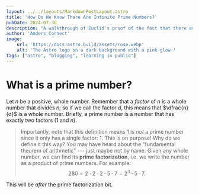 ```yaml
---
layout: ../../layouts/MarkdownPostLayout.astro
title: 'How Do We Know There Are Infinite Prime Numbers?'
pubDate: 2024-07-30
description: "A walkthrough of Euclid's proof of the fact that there are infinitely many prime numbers, meant for non-mathematicians."
author: 'Anders Cornect'
image:
    url: 'https://docs.astro.build/assets/rose.webp'
    alt: 'The Astro logo on a dark background with a pink glow.'
tags: ["astro", "blogging", "learning in public"]
---
```


# What is a prime number?

Let $n$ be a positive, whole number. Remember that a *factor* of $n$ is a whole number that divides $n$; so if we call the factor $d$, this means that $\dfrac{n}{d}$ is 
a whole number. Briefly, a prime number is a number that has exactly two factors (1 and $n$).

>Importantly, note that this definition means 1 is *not* a prime number since it only has a single factor: 1. This is on purpose! Why do we define it this way?
You may have heard about the "fundamental theorem of arithmetic" --- just maybe not by name. Given any whole number, we can find its **prime factorization**,
i.e. we write the number as a product of prime numbers. For example:
$$ 280 = 2 \cdot 2 \cdot 2 \cdot 5 \cdot 7 = 2^3 \cdot 5 \cdot 7. $$

This will be *after* the prime factorization bit.